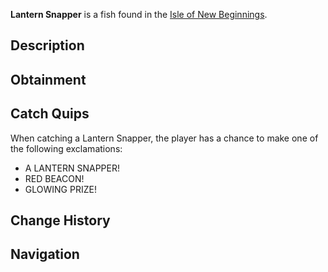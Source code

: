 {{FishInfobox
|image          = Lantern Snapper.png
|rarity         = Legendary
|sea            = Second Sea
|location       = [[Isle of New Beginnings]]
|sublocation    = 
|sources        = Fishing Rod
|radar_location = 
|prog_speed     = -60
|xp             = 660
|weather        = Clear
|time           = Night
|season         = Summer
|bait           = Crystal Bananas
|base_weight    = 90
|base_value     = 1386
|weight_range   = 57
|base_chance    = 30
|base_resil     = 28
}}
'''Lantern Snapper''' is a {{Rarity|Legendary}} fish found in the [[Isle of New Beginnings]].

== Description ==
{{Description|A tiny red fish glowing like a lantern, illuminating the reef’s shadows.|Bestiary Entry}}

== Obtainment ==
{{Description|Its light dances in the warm twilight glow.|Bestiary Hint}}
{{Fish Availability|
Isle of New Beginnings
|top_rods      = 
Steady Rod\173464.38\236281.66;
Krampus's Rod\160753.79\247240.12;
Magma Rod\159764.59\250711.78;
Plastic Rod\154265.03\209649.92;
Free Spirit Rod\145773.4\234678.01;
Firefly Rod\118793.14\341332.49;
Adventurer's Rod\99227.63\287248.2;
Astralhook Rod\135015.75\258139.74;
Fischer's Rod\116359.85\223040.02;
Fast Rod\113154.18\218478.44;
Buddy Bond Rod\94795.86\222031.25;
Blazebringer Rod\113340.68\187373.37;
Verdant Shear Rod\104973.76\176712.95;
Trident Rod\101711.6\131514.44;
Ethereal Prism Rod\70980.78\116322.53;
Seraphic Rod\70842.77\119256.8;
No-Life Rod\69018.9\119054.37;
Challenger's Rod\66113.72\114178.58;
Rod Of The Forgotten Fang\65783.25\111083.8;
Rod Of The Exalted One\65469.19\108877.97;
Rod Of The Depths\63543.99\108323.01;
Depthseeker Rod\62050.92\108352.72;
Volcanic Rod\61466.45\107592.55;
Avalanche Rod\61079.65\106417.78;
Zeus Rod\60902.42\106605.26
|recommended   = Free Spirit Rod
}}

== Catch Quips ==
When catching a Lantern Snapper, the player has a chance to make one of the following exclamations:
* A LANTERN SNAPPER!
* RED BEACON!
* GLOWING PRIZE!

== Change History ==
{{Change History|{{subst:Current Version}}}}

== Navigation ==
{{Fish Navbox|Isle of New Beginnings}}